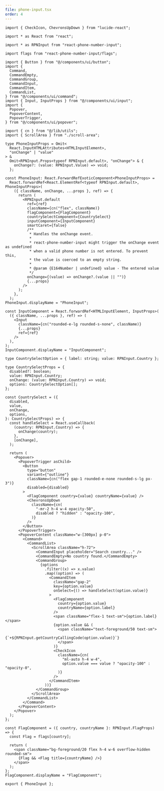 ```yaml
---
file: phone-input.tsx
order: 4
---
```


```tsx
import { CheckIcon, ChevronsUpDown } from "lucide-react";

import * as React from "react";

import * as RPNInput from "react-phone-number-input";

import flags from "react-phone-number-input/flags";

import { Button } from "@/components/ui/button";
import {
  Command,
  CommandEmpty,
  CommandGroup,
  CommandInput,
  CommandItem,
  CommandList,
} from "@/components/ui/command";
import { Input, InputProps } from "@/components/ui/input";
import {
  Popover,
  PopoverContent,
  PopoverTrigger,
} from "@/components/ui/popover";

import { cn } from "@/lib/utils";
import { ScrollArea } from "./scroll-area";

type PhoneInputProps = Omit<
  React.InputHTMLAttributes<HTMLInputElement>,
  "onChange" | "value"
> &
  Omit<RPNInput.Props<typeof RPNInput.default>, "onChange"> & {
    onChange?: (value: RPNInput.Value) => void;
  };

const PhoneInput: React.ForwardRefExoticComponent<PhoneInputProps> =
  React.forwardRef<React.ElementRef<typeof RPNInput.default>, PhoneInputProps>(
    ({ className, onChange, ...props }, ref) => {
      return (
        <RPNInput.default
          ref={ref}
          className={cn("flex", className)}
          flagComponent={FlagComponent}
          countrySelectComponent={CountrySelect}
          inputComponent={InputComponent}
          smartCaret={false}
          /**
           * Handles the onChange event.
           *
           * react-phone-number-input might trigger the onChange event as undefined
           * when a valid phone number is not entered. To prevent this,
           * the value is coerced to an empty string.
           *
           * @param {E164Number | undefined} value - The entered value
           */
          onChange={(value) => onChange?.(value || "")}
          {...props}
        />
      );
    },
  );
PhoneInput.displayName = "PhoneInput";

const InputComponent = React.forwardRef<HTMLInputElement, InputProps>(
  ({ className, ...props }, ref) => (
    <Input
      className={cn("rounded-e-lg rounded-s-none", className)}
      {...props}
      ref={ref}
    />
  ),
);
InputComponent.displayName = "InputComponent";

type CountrySelectOption = { label: string; value: RPNInput.Country };

type CountrySelectProps = {
  disabled?: boolean;
  value: RPNInput.Country;
  onChange: (value: RPNInput.Country) => void;
  options: CountrySelectOption[];
};

const CountrySelect = ({
  disabled,
  value,
  onChange,
  options,
}: CountrySelectProps) => {
  const handleSelect = React.useCallback(
    (country: RPNInput.Country) => {
      onChange(country);
    },
    [onChange],
  );

  return (
    <Popover>
      <PopoverTrigger asChild>
        <Button
          type="button"
          variant={"outline"}
          className={cn("flex gap-1 rounded-e-none rounded-s-lg px-3")}
          disabled={disabled}
        >
          <FlagComponent country={value} countryName={value} />
          <ChevronsUpDown
            className={cn(
              "-mr-2 h-4 w-4 opacity-50",
              disabled ? "hidden" : "opacity-100",
            )}
          />
        </Button>
      </PopoverTrigger>
      <PopoverContent className="w-[300px] p-0">
        <Command>
          <CommandList>
            <ScrollArea className="h-72">
              <CommandInput placeholder="Search country..." />
              <CommandEmpty>No country found.</CommandEmpty>
              <CommandGroup>
                {options
                  .filter((x) => x.value)
                  .map((option) => (
                    <CommandItem
                      className="gap-2"
                      key={option.value}
                      onSelect={() => handleSelect(option.value)}
                    >
                      <FlagComponent
                        country={option.value}
                        countryName={option.label}
                      />
                      <span className="flex-1 text-sm">{option.label}</span>
                      {option.value && (
                        <span className="text-foreground/50 text-sm">
                          {`+${RPNInput.getCountryCallingCode(option.value)}`}
                        </span>
                      )}
                      <CheckIcon
                        className={cn(
                          "ml-auto h-4 w-4",
                          option.value === value ? "opacity-100" : "opacity-0",
                        )}
                      />
                    </CommandItem>
                  ))}
              </CommandGroup>
            </ScrollArea>
          </CommandList>
        </Command>
      </PopoverContent>
    </Popover>
  );
};

const FlagComponent = ({ country, countryName }: RPNInput.FlagProps) => {
  const Flag = flags[country];

  return (
    <span className="bg-foreground/20 flex h-4 w-6 overflow-hidden rounded-sm">
      {Flag && <Flag title={countryName} />}
    </span>
  );
};
FlagComponent.displayName = "FlagComponent";

export { PhoneInput };
```

